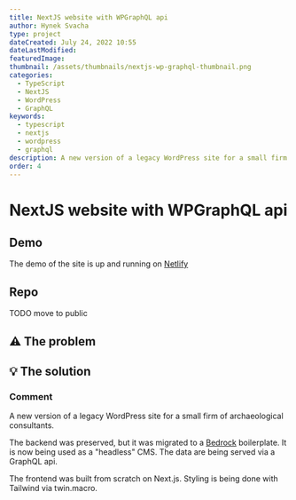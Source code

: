 ```yaml
---
title: NextJS website with WPGraphQL api
author: Hynek Svacha
type: project
dateCreated: July 24, 2022 10:55
dateLastModified:
featuredImage:
thumbnail: /assets/thumbnails/nextjs-wp-graphql-thumbnail.png
categories:
  - TypeScript
  - NextJS
  - WordPress
  - GraphQL
keywords:
  - typescript
  - nextjs
  - wordpress
  - graphql
description: A new version of a legacy WordPress site for a small firm of archaeological consultants. The frontend was built from scratch on NextJS. The backend (CMS), is preserved, but the data are being served via a GraphQL api.
order: 4
---
```


<MacBookMockup image={mock}/>

# NextJS website with WPGraphQL api

<DevstackItem item="typescript" label="TypeScript" />
<DevstackItem item="nextjs" label="NextJS" />
<DevstackItem item="wordpress" label="WordPress" />
<DevstackItem item="graphql" label="GraphQL" />

## Demo
The demo of the site is up and running on [Netlify](https://magical-seahorse-7cebd1.netlify.app)

## Repo
TODO move to public

## <span class="text-lg [filter:opacity(0.8)]">⚠</span> The problem

## <span class="text-lg [filter:opacity(0.8)]">💡</span> The solution

### Comment

A new version of a legacy WordPress site for a small firm of archaeological consultants.

The backend was preserved, but it was migrated to a [Bedrock](https://roots.io/bedrock/) boilerplate. It is now being used as a "headless" CMS. The data are being served via a GraphQL api.

The frontend was built from scratch on Next.js. Styling is being done with Tailwind via twin.macro.

